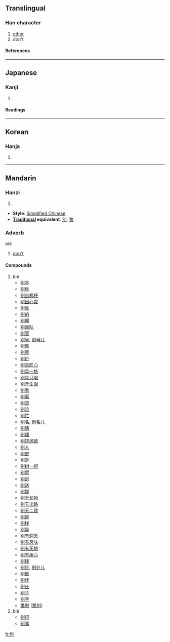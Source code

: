 {{see|別|彆}}

==Translingual==
===Han character===
{{Han char|rn=18|rad=刀|as=05|sn=7|four=|canj=口尸中弓 (RSLN), X口尸中弓 (XRSLN)}}
# [[other]]
# don't
====References====
{{Han ref|kx=0138.281|dkj=01925|hdz=10328.130|uh=522B|ud=21035}}
----
==Japanese==
===Kanji===
{{ja-kanji|grade=|rs=刀05}}
# {{defn|Japanese}} 
====Readings====
{{ja-readings|on=[[べつ]] (betsu), [[べち]] (bechi)|kun=[[わかれる]] (wakareru), [[わける]] (wakeru), [[わかれ]] (wakare)}}
----
==Korean==
===Hanja===
{{ko-hanja|hangeul=별|rv=byeol|mr=pyŏl}}
# {{defn|Korean}}
----
==Mandarin==
===Hanzi===
{{cmn-hanzi|pin=[[bié]] (bie2), [[biè]] (bie4)|wg=pieh<sup>2</sup>, pieh<sup>4</sup>}}
# {{defn|Mandarin}}

* '''Style''': [[Simplified Chinese]] 
* '''[[Traditional Chinese|Traditional]] equivalent''': [[別]], [[彆]]

===Adverb===
bié
# [[don't]]

====Compounds====
#bié
#*[[别本]]
#*[[别称]]
#*[[别出机杼]]
#*[[别出心裁]]
#*[[别处]]
#*[[别的]]
#*[[别邸]]
#*[[别动队]]
#*[[别管]]
#*[[别号]], [[别号儿]]
#*[[别集]]
#*[[别家]]
#*[[别价]]
#*[[别具匠心]]
#*[[别具一格]]
#*[[别具只眼]]
#*[[别开生面]]
#*[[别看]]
#*[[别离]]
#*[[别流]]
#*[[别论]]
#*[[别忙]]
#*[[别名]], [[别名儿]]
#*[[别情]]
#*[[别趣]]
#*[[别饶风致]]
#*[[别人]]
#*[[别史]]
#*[[别是]]
#*[[别树一帜]]
#*[[别墅]]
#*[[别说]]
#*[[别送]]
#*[[别提]]
#*[[别无长物]]
#*[[别无出路]]
#*[[别无二致]]
#*[[别筵]]
#*[[别样]]
#*[[别异]]
#*[[别有洞天]]
#*[[别有风味]]
#*[[别有天地]]
#*[[别有用心]]
#*[[别择]]
#*[[别针]], [[别针儿]]
#*[[别致]]
#*[[别传]]
#*[[别庄]]
#*[[别子]]
#*[[别字]]
#*[[类别]] ([[類別]])
#biè
#*[[别扭]]
#*[[别嘴]]

[[fr:别]]